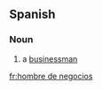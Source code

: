 ==Spanish==

===Noun===
{{es-noun-m|sg=[[hombre]] [[de]] [[negocios]]|pl=[[hombres de negocios]]}}

# a [[businessman]]

[[fr:hombre de negocios]]